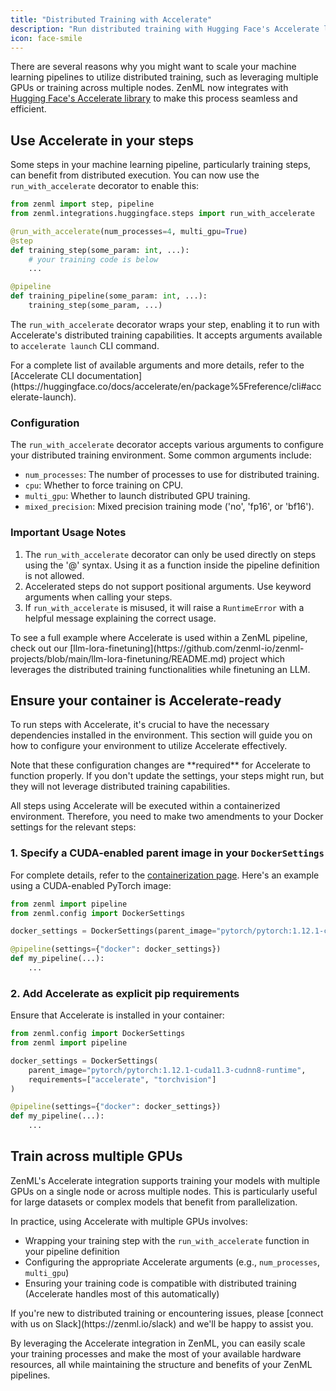 ```yaml
---
title: "Distributed Training with Accelerate"
description: "Run distributed training with Hugging Face's Accelerate library in ZenML pipelines."
icon: face-smile
---
```


There are several reasons why you might want to scale your machine learning pipelines to utilize distributed training, such as leveraging multiple GPUs or training across multiple nodes. ZenML now integrates with [Hugging Face's Accelerate library](https://github.com/huggingface/accelerate) to make this process seamless and efficient.

## Use <Icon icon="face-smile-beam"/> Accelerate in your steps

Some steps in your machine learning pipeline, particularly training steps, can benefit from distributed execution. You can now use the `run_with_accelerate` decorator to enable this:

```py
from zenml import step, pipeline
from zenml.integrations.huggingface.steps import run_with_accelerate

@run_with_accelerate(num_processes=4, multi_gpu=True)
@step
def training_step(some_param: int, ...):
    # your training code is below
    ...

@pipeline
def training_pipeline(some_param: int, ...):
    training_step(some_param, ...)
```

The `run_with_accelerate` decorator wraps your step, enabling it to run with Accelerate's distributed training capabilities. It accepts arguments available to `accelerate launch` CLI command.

<Info>
    For a complete list of available arguments and more details, refer to the [Accelerate CLI documentation](https://huggingface.co/docs/accelerate/en/package%5Freference/cli#accelerate-launch).
</Info>

### Configuration

The `run_with_accelerate` decorator accepts various arguments to configure your distributed training environment. Some common arguments include:

* `num_processes`: The number of processes to use for distributed training.
* `cpu`: Whether to force training on CPU.
* `multi_gpu`: Whether to launch distributed GPU training.
* `mixed_precision`: Mixed precision training mode ('no', 'fp16', or 'bf16').

### Important Usage Notes

1. The `run_with_accelerate` decorator can only be used directly on steps using the '@' syntax. Using it as a function inside the pipeline definition is not allowed.
2. Accelerated steps do not support positional arguments. Use keyword arguments when calling your steps.
3. If `run_with_accelerate` is misused, it will raise a `RuntimeError` with a helpful message explaining the correct usage.

<Info>
    To see a full example where Accelerate is used within a ZenML pipeline, check out our [llm-lora-finetuning](https://github.com/zenml-io/zenml-projects/blob/main/llm-lora-finetuning/README.md) project which leverages the distributed training functionalities while finetuning an LLM.
</Info>

## Ensure your container is Accelerate-ready

To run steps with Accelerate, it's crucial to have the necessary dependencies installed in the environment. This section will guide you on how to configure your environment to utilize Accelerate effectively.

<Note>
    Note that these configuration changes are **required** for Accelerate to function properly. If you don't update the settings, your steps might run, but they will not leverage distributed training capabilities.
</Note>

All steps using Accelerate will be executed within a containerized environment. Therefore, you need to make two amendments to your Docker settings for the relevant steps:

### 1\. Specify a CUDA-enabled parent image in your `DockerSettings`

For complete details, refer to the [containerization page](/versions/0.66.0/how-to/customize-docker-builds). Here's an example using a CUDA-enabled PyTorch image:

```py
from zenml import pipeline
from zenml.config import DockerSettings

docker_settings = DockerSettings(parent_image="pytorch/pytorch:1.12.1-cuda11.3-cudnn8-runtime")

@pipeline(settings={"docker": docker_settings})
def my_pipeline(...):
    ...
```

### 2. Add Accelerate as explicit pip requirements

Ensure that Accelerate is installed in your container:

```py
from zenml.config import DockerSettings
from zenml import pipeline

docker_settings = DockerSettings(
    parent_image="pytorch/pytorch:1.12.1-cuda11.3-cudnn8-runtime",
    requirements=["accelerate", "torchvision"]
)

@pipeline(settings={"docker": docker_settings})
def my_pipeline(...):
    ...
```

## Train across multiple GPUs

ZenML's Accelerate integration supports training your models with multiple GPUs on a single node or across multiple nodes. This is particularly useful for large datasets or complex models that benefit from parallelization.

In practice, using Accelerate with multiple GPUs involves:

* Wrapping your training step with the `run_with_accelerate` function in your pipeline definition
* Configuring the appropriate Accelerate arguments (e.g., `num_processes`, `multi_gpu`)
* Ensuring your training code is compatible with distributed training (Accelerate handles most of this automatically)

<Info>
    If you're new to distributed training or encountering issues, please [connect with us on Slack](https://zenml.io/slack) and we'll be happy to assist you.
</Info>

By leveraging the Accelerate integration in ZenML, you can easily scale your training processes and make the most of your available hardware resources, all while maintaining the structure and benefits of your ZenML pipelines.
